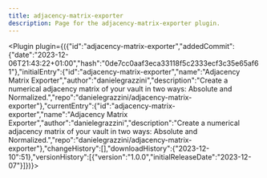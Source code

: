 ---
title: adjacency-matrix-exporter
description: Page for the adjacency-matrix-exporter plugin.
---


<Plugin plugin={({"id":"adjacency-matrix-exporter","addedCommit":{"date":"2023-12-06T21:43:22+01:00","hash":"0de7cc0aaf3eca33118f5c2333ecf3c35e65af61"},"initialEntry":{"id":"adjacency-matrix-exporter","name":"Adjacency Matrix Exporter","author":"danielegrazzini","description":"Create a numerical adjacency matrix of your vault in two ways: Absolute and Normalized.","repo":"danielegrazzini/adjacency-matrix-exporter"},"currentEntry":{"id":"adjacency-matrix-exporter","name":"Adjacency Matrix Exporter","author":"danielegrazzini","description":"Create a numerical adjacency matrix of your vault in two ways: Absolute and Normalized.","repo":"danielegrazzini/adjacency-matrix-exporter"},"changeHistory":[],"downloadHistory":{"2023-12-10":51},"versionHistory":[{"version":"1.0.0","initialReleaseDate":"2023-12-07"}]})}></Plugin>